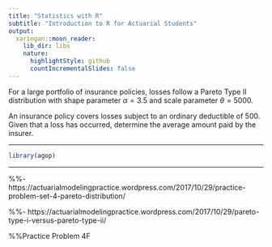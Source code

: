 ```yaml
---
title: "Statistics with R"
subtitle: "Introduction to R for Actuarial Students"
output:
  xaringan::moon_reader:
    lib_dir: libs
    nature:
      highlightStyle: github
      countIncrementalSlides: false
---
```


For a large portfolio of insurance policies, losses follow a Pareto Type II distribution with shape parameter $\alpha=3.5$ and scale parameter $\theta=5000$. 

An insurance policy covers losses subject to an ordinary deductible of 500. Given that a loss has occurred, determine the average amount paid by the insurer.

---

```r
library(agop)
```

---


%%- https://actuarialmodelingpractice.wordpress.com/2017/10/29/practice-problem-set-4-pareto-distribution/

%%- https://actuarialmodelingpractice.wordpress.com/2017/10/29/pareto-type-i-versus-pareto-type-ii/
	
%%Practice Problem 4F
	
	
